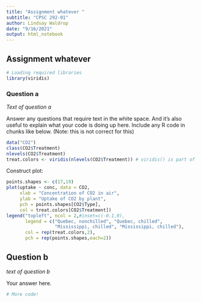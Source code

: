 ```yaml
---
title: "Assignment whatever "
subtitle: "CPSC 292-01"
author: Lindsay Waldrop
date: "9/16/2021"
output: html_notebook
---
```


## Assignment whatever

```r
# Loading required libraries
library(viridis)
```

### Question a

*Text of question a *

Answer any questions that require text in the white space. And it's also useful to explain what your code is doing up here. Include any R code in chunks like below. (Note: this is not correct for this)
```r
data("CO2")
class(CO2$Treatment)
nlevels(CO2$Treatment)
treat.colors <- viridis(nlevels(CO2$Treatment)) # viridis() is part of the viridis package
```

Construct plot:
```r
points.shapes <- c(17,19)
plot(uptake ~ conc, data = CO2, 
     xlab = "Concentration of CO2 in air",
     ylab = "Uptake of CO2 by plant",
     pch = points.shapes[CO2$Type],
     col = treat.colors[CO2$Treatment])
legend("topleft", ncol = 2,#inset=c(-0.1,0), 
       legend = c("Quebec, nonchilled", "Quebec, chilled", 
                  "Mississippi, chilled", "Mississippi, chilled"), 
       col = rep(treat.colors,2), 
       pch = rep(points.shapes,each=2))
```

## Question b

*text of question b*

Your answer here. 

```r
# More code!

```


